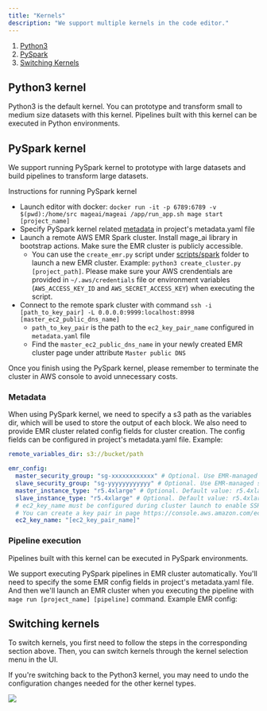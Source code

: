 ```yaml
---
title: "Kernels"
description: "We support multiple kernels in the code editor."
---
```


1. [Python3](#python3)
1. [PySpark](#pyspark)
1. [Switching Kernels](#switching_kernels)

## Python3 kernel <a name="python3"></a>

Python3 is the default kernel. You can prototype and transform small to medium
size datasets with this kernel. Pipelines built with this kernel can be executed
in Python environments.

## PySpark kernel <a name="pyspark"></a>

We support running PySpark kernel to prototype with large datasets and build
pipelines to transform large datasets.

Instructions for running PySpark kernel

- Launch editor with docker:
  `docker run -it -p 6789:6789 -v $(pwd):/home/src mageai/mageai /app/run_app.sh mage start [project_name]`
- Specify PySpark kernel related [metadata](#metadata) in project's
  metadata.yaml file
- Launch a remote AWS EMR Spark cluster. Install mage_ai library in bootstrap
  actions. Make sure the EMR cluster is publicly accessible.
  - You can use the `create_emr.py` script under
    [scripts/spark](https://github.com/mage-ai/mage-ai/tree/master/scripts/spark)
    folder to launch a new EMR cluster. Example:
    `python3 create_cluster.py [project_path]`. Please make sure your AWS
    crendentials are provided in `~/.aws/credentials` file or environment
    variables (`AWS_ACCESS_KEY_ID` and `AWS_SECRET_ACCESS_KEY`) when executing
    the script.
- Connect to the remote spark cluster with command
  `ssh -i [path_to_key_pair] -L 0.0.0.0:9999:localhost:8998 [master_ec2_public_dns_name]`
  - `path_to_key_pair` is the path to the `ec2_key_pair_name` configured in
    `metadata.yaml` file
  - Find the `master_ec2_public_dns_name` in your newly created EMR cluster page
    under attribute `Master public DNS`

Once you finish using the PySpark kernel, please remember to terminate the
cluster in AWS console to avoid unnecessary costs.

### Metadata

When using PySpark kernel, we need to specify a s3 path as the variables dir,
which will be used to store the output of each block. We also need to provide
EMR cluster related config fields for cluster creation. The config fields can be
configured in project's metadata.yaml file. Example:

```yaml
remote_variables_dir: s3://bucket/path

emr_config:
  master_security_group: "sg-xxxxxxxxxxxx" # Optional. Use EMR-managed security group by default.
  slave_security_group: "sg-yyyyyyyyyyyy" # Optional. Use EMR-managed security group by default.
  master_instance_type: "r5.4xlarge" # Optional. Default value: r5.4xlarge
  slave_instance_type: "r5.4xlarge" # Optional. Default value: r5.4xlarge
  # ec2_key_name must be configured during cluster launch to enable SSH access.
  # You can create a key pair in page https://console.aws.amazon.com/ec2#KeyPairs and download the key file.
  ec2_key_name: "[ec2_key_pair_name]"
```

### Pipeline execution

Pipelines built with this kernel can be executed in PySpark environments.

We support executing PySpark pipelines in EMR cluster automatically. You'll need
to specify the some EMR config fields in project's metadata.yaml file. And then
we'll launch an EMR cluster when you executing the pipeline with
`mage run [project_name] [pipeline]` command. Example EMR config:

## Switching kernels <a name="switching_kernels"></a>

To switch kernels, you first need to follow the steps in the corresponding
section above. Then, you can switch kernels through the kernel selection menu in
the UI.

If you're switching back to the Python3 kernel, you may need to undo the
configuration changes needed for the other kernel types.

![](https://github.com/mage-ai/assets/blob/main/switch_kernels.png?raw=True)